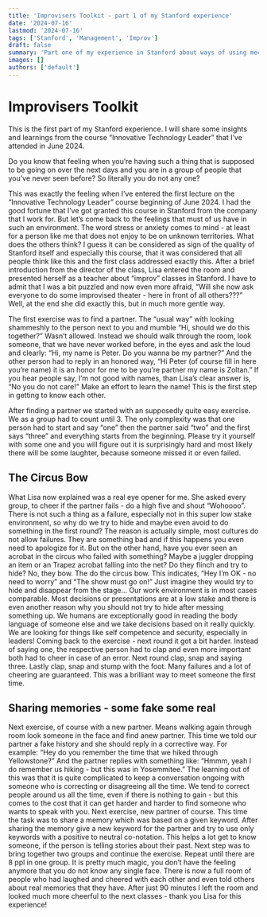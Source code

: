 ```yaml
---
title: 'Improvisers Toolkit - part 1 of my Stanford experience'
date: '2024-07-16'
lastmod: '2024-07-16'
tags: ['Stanford', 'Management', 'Improv']
draft: false
summary: 'Part one of my experience in Stanford about ways of using mechanics from improv theater to introduce a group to each other'
images: []
authors: ['default']
---
```


# Improvisers Toolkit

This is the first part of my Stanford experience. I will share some insights and learnings from the course “Innovative Technology Leader” that I’ve attended in June 2024. 


Do you know that feeling when you’re having such a thing that is supposed to be going on over the next days and you are in a group of people that you’ve never seen before? So literally you do not any one?

This was exactly the feeling when I’ve entered the first lecture on the “Innovative Technology Leader” course beginning of June 2024. I had the good fortune that I’ve got granted this course in Stanford from the company that I work for. But let’s come back to the feelings that must of us have in such an environment. The word stress or anxiety comes to mind - at least for a person like me that does not enjoy to be on unknown territories. What does the others think? I guess it can be considered as sign of the quality of Stanford itself and especially this course, that it was considered that all people think like this and the first class addressed exactly this. After a brief introduction from the director of the class, Lisa entered the room and presented herself as a teacher about “improv” classes in Stanford. I have to admit that I was a bit puzzled and now even more afraid, “Will she now ask everyone to do some improvised theater - here in front of all others???” Well, at the end she did exactly this, but in much more gentle way.

The first exercise was to find a partner. The “usual way” with looking shammeshly to the person next to you and mumble “Hi, should we do this together?” Wasn’t allowed. Instead we should walk through the room, look someone, that we have never worked before, in the eyes and ask the loud and clearly: “Hi, my name is Peter. Do you wanna be my partner?” And the other person had to reply in an honored way, “Hi Peter (of course fill in here you’re name) it is an honor for me to be you’re partner my name is Zoltan.” If you hear people say, I’m not good with names, than Lisa’s clear answer is, “No you do not care!” Make an effort to learn the name! This is the first step in getting to know each other.

After finding a partner we started with an supposedly quite easy exercise. We as a group had to count until 3. The only complexity was that one person had to start and say “one” then the partner said “two” and the first says “three” and everything starts from the beginning. Please try it yourself with some one and you will figure out it is surprisingly hard and most likely there will be some laughter, because someone missed it or even failed.

## The Circus Bow
What Lisa now explained was a real eye opener for me. She asked every group, to cheer if the partner fails - do a high five and shout “Wohoooo”. There is not such a thing as a failure, especially not in this super low stake environment, so why do we try to hide and maybe even avoid to do something in the first round? The reason is actually simple, most cultures do not allow failures. They are something bad and if this happens you even need to apologize for it. But on the other hand, have you ever seen an acrobat in the circus who failed with something? Maybe a juggler dropping an item or an Trapez acrobat falling into the net? Do they flinch and try to hide? No, they bow. The do the circus bow. This indicates, “Hey I’m OK - no need to worry” and “The show must go on!” Just imagine they would try to hide and disappear from the stage...
Our work environment is in most cases comparable. Most decisions or presentations are at a low stake and there is even another reason why you should not try to hide after messing something up. We humans are exceptionally good in reading the body language of someone else and we take decisions based on it really quickly. We are looking for things like self competence and security, especially in leaders!
Coming back to the exercise - next round it got a bit harder. Instead of saying one, the respective person had to clap and even more important both had to cheer in case of an error. Next round clap, snap and saying three. Lastly clap, snap and stump with the foot. Many failures and a lot of cheering are guaranteed. This was a brilliant way to meet someone the first time.
## Sharing memories - some fake some real
Next exercise, of course with a new partner. Means walking again through room look someone in the face and find anew partner. This time we told our partner a fake history and she should reply in a corrective way. For example: “Hey do you remember the time that we hiked through Yellowstone?” And the partner replies with something like: “Hmmm, yeah I do remember us hiking - but this was in Yosemmitee.” The learning out of this was that it is quite complicated to keep a conversation ongoing with someone who is correcting or disagreeing all the time. We tend to correct people around us all the time, even if there is nothing to gain - but this comes to the cost that it can get harder and harder to find someone who wants to speak with you.
Next exercise, new partner of course. This time the task was to share a memory which was based on a given keyword. After sharing the memory give a new keyword for the partner and try to use only keywords with a positive to neutral co-notation. This helps a lot get to know someone, if the person is telling stories about their past. Next step was to bring together two groups and continue the exercise. Repeat until there are 8 ppl in one group.
It is pretty much magic, you don’t have the feeling anymore that you do not know any single face. There is now a full room of people who had laughed and cheered with each other and even told others about real memories that they have. After just 90 minutes I left the room and looked much more cheerful to the next classes - thank you Lisa for this experience!
   
